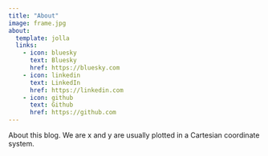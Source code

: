 ```yaml
---
title: "About"
image: frame.jpg
about:
  template: jolla
  links:
    - icon: bluesky
      text: Bluesky
      href: https://bluesky.com
    - icon: linkedin
      text: LinkedIn
      href: https://linkedin.com
    - icon: github
      text: Github
      href: https://github.com
---
```


About this blog. We are x and y are usually plotted in a Cartesian coordinate system.
